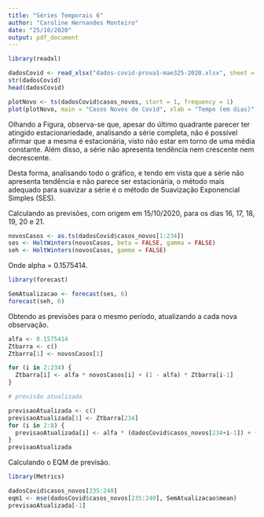 ```yaml
---
title: "Séries Temporais 6"
author: "Caroline Hernandes Monteiro"
date: "25/10/2020"
output: pdf_document
---
```


```r
library(readxl)

dadosCovid <- read_xlsx("dados-covid-prova1-mae325-2020.xlsx", sheet = 3)
str(dadosCovid)
head(dadosCovid)

plotNovo <- ts(dadosCovid$casos_novos, start = 1, frequency = 1)
plot(plotNovo, main = "Casos Novos de Covid", xlab = "Tempo (em dias)", ylab = "Casos Novos")
```

Olhando a Figura, observa-se que, apesar do último quadrante parecer ter atingido estacionariedade, analisando a série completa, não é possível afirmar que a mesma é estacionária, visto não estar em torno de uma média constante. Além disso, a série não apresenta tendência nem crescente nem decrescente.

Desta forma, analisando todo o gráfico, e tendo em vista que a série não apresenta tendência e não parece ser estacionária, o método mais adequado para suavizar a série é o método de Suavização Exponencial Simples (SES).


Calculando as previsões, com origem em 15/10/2020, para os dias 16, 17, 18, 19, 20 e 21.

```r
novosCasos <- as.ts(dadosCovid$casos_novos[1:234])
ses <- HoltWinters(novosCasos, beta = FALSE, gamma = FALSE)
seh <- HoltWinters(novosCasos, gamma = FALSE)
```

Onde alpha = 0.1575414.


```r
library(forecast)

SemAtualizacao <- forecast(ses, 6)
forecast(seh, 6)
```


Obtendo as previsões para o mesmo período, atualizando a cada nova observação.

```r
alfa <- 0.1575414
Ztbarra <- c()
Ztbarra[1] <- novosCasos[1]

for (i in 2:234) {
  Ztbarra[i] <- alfa * novosCasos[i] + (1 - alfa) * Ztbarra[i-1]
}

# previsão atualizada

previsaoAtualizada <- c()
previsaoAtualizada[1] <- Ztbarra[234]
for (i in 2:8) {
  previsaoAtualizada[i] <- alfa * (dadosCovid$casos_novos[234+i-1]) + (1 - alfa) * previsaoAtualizada[i-1]
}
previsaoAtualizada
```


Calculando o EQM de previsão.

```r
library(Metrics)

dadosCovid$casos_novos[235:240]
eqm1 <- mse(dadosCovid$casos_novos[235:240], SemAtualizacao$mean)
previsaoAtualizada[-1]
```

